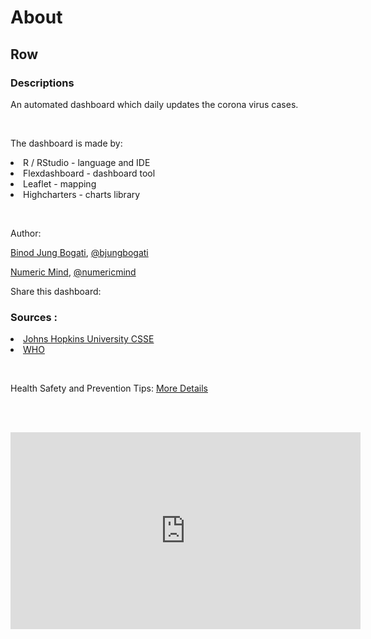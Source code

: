 About
===================================== 

Row 
-----------------------------------------------------------------------

### Descriptions

An automated dashboard which daily updates the corona virus cases. 

<br>

The dashboard is made by:

<li>R / RStudio - language and IDE</li>
<li>Flexdashboard - dashboard tool</li> 
<li>Leaflet - mapping</li> 
<li>Highcharters - charts library</li>

<br>

Author: 

<a href="http://linkedin.com/in/bjungbogati">Binod Jung Bogati</a>, <a href="http://twitter.com/bjungbogati">@bjungbogati</a>

<a href="https://www.linkedin.com/company/numericmind/">Numeric Mind</a>, <a href="http://twitter.com/numericmind">@numericmind</a>

Share this dashboard:

<!-- AddToAny BEGIN -->
<script>var a2a_config = a2a_config || {}; a2a_config.onclick = 1;</script>
<script async defer src="https://static.addtoany.com/menu/page.js"></script>
<!-- AddToAny END -->


<!-- <a href="https://www.facebook.com/sharer/sharer.php?u=https://dash.numericmind.com/covid19#home"><i class="fab fa-facebook-square"></i> Share</a> | <a href="https://twitter.com/share?url=https://dash.numericmind.com/covid19#home Coronavirus Dashboard #covid19 #coronavirus #numericmind"><i class="fab fa-twitter"></i> Tweet </a> | <a href="https://www.linkedin.com/shareArticle?mini=true&url=https://dash.numericmind.com/covid19#home"><i class="fab fa-linkedin-in"></i> Share</a> -->


### Sources : 

<li><a href="https://github.com/CSSEGISandData/COVID-19">Johns Hopkins University CSSE</a></li>
<li><a href="https://www.who.int/health-topics/coronavirus"> WHO</a></li>

<br>

Health Safety and Prevention Tips:  <a href="https://www.who.int/emergencies/diseases/novel-coronavirus-2019/advice-for-public"> More Details</a>

<br><br>

<iframe width="560" height="315" src="https://www.youtube.com/embed/6Ooz1GZsQ70" frameborder="0" allow="accelerometer; autoplay; encrypted-media; gyroscope; picture-in-picture" allowfullscreen></iframe>


